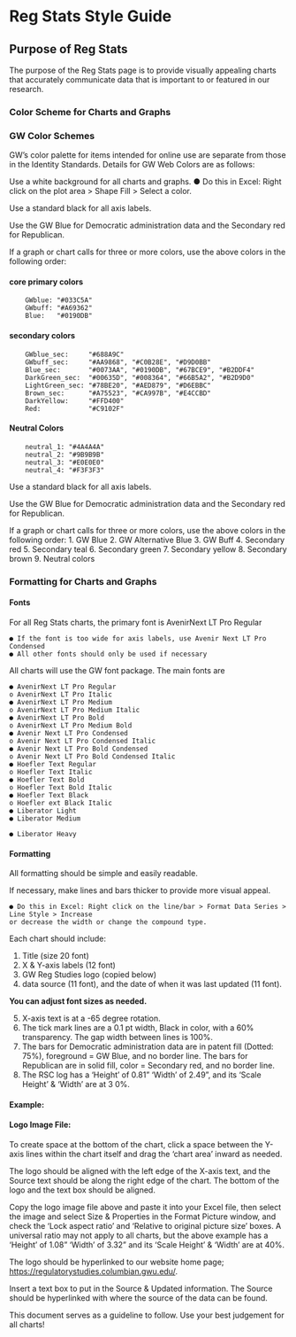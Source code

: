 # Reg Stats Style Guide

## Purpose of Reg Stats

The purpose of the Reg Stats page is to provide visually appealing charts that accurately communicate data that is important to or featured in our research.

### Color Scheme for Charts and Graphs

### GW Color Schemes

GW's color palette for items intended for online use are separate from those in the Identity Standards. Details for GW Web Colors are as follows:

Use a white background for all charts and graphs. ● Do this in Excel: Right click on the plot area \> Shape Fill \> Select a color.

Use a standard black for all axis labels.

Use the GW Blue for Democratic administration data and the Secondary red for Republican.

If a graph or chart calls for three or more colors, use the above colors in the following order:

#### core primary colors

```comment
    GWblue: "#033C5A"
    GWbuff: "#A69362"
    Blue:   "#0190DB"
```

#### secondary colors

```comment
    GWblue_sec:     "#688A9C" 
    GWbuff_sec:     "#AA9868", "#C0B28E", "#D9D0BB"
    Blue_sec:       "#0073AA", "#0190DB", "#67BCE9", "#B2DDF4"
    DarkGreen_sec:  "#00635D", "#008364", "#66B5A2", "#B2D9D0"
    LightGreen_sec: "#78BE20", "#AED879", "#D6EBBC"
    Brown_sec:      "#A75523", "#CA997B", "#E4CCBD"
    DarkYellow:     "#FFD400"
    Red:            "#C9102F"
```

#### Neutral Colors

```comment
    neutral_1: "#4A4A4A"
    neutral_2: "#9B9B9B"
    neutral_3: "#E0E0E0"
    neutral_4: "#F3F3F3"
```

Use a standard black for all axis labels.

Use the GW Blue for Democratic administration data and the Secondary red for Republican.

If a graph or chart calls for three or more colors, use the above colors in the following order: 1. GW Blue 2. GW Alternative Blue 3. GW Buff 4. Secondary red 5. Secondary teal 6. Secondary green 7. Secondary yellow 8. Secondary brown 9. Neutral colors

### Formatting for Charts and Graphs

#### Fonts

For all Reg Stats charts, the primary font is AvenirNext LT Pro Regular

```         
● If the font is too wide for axis labels, use Avenir Next LT Pro Condensed
● All other fonts should only be used if necessary
```

All charts will use the GW font package. The main fonts are

```         
● AvenirNext LT Pro Regular
o AvenirNext LT Pro Italic
● AvenirNext LT Pro Medium
o AvenirNext LT Pro Medium Italic
● AvenirNext LT Pro Bold
o AvenirNext LT Pro Medium Bold
● Avenir Next LT Pro Condensed
o Avenir Next LT Pro Condensed Italic
● Avenir Next LT Pro Bold Condensed
o Avenir Next LT Pro Bold Condensed Italic
● Hoefler Text Regular
o Hoefler Text Italic
● Hoefler Text Bold
o Hoefler Text Bold Italic
● Hoefler Text Black
o Hoefler ext Black Italic
● Liberator Light
● Liberator Medium
```

```         
● Liberator Heavy
```

#### Formatting

All formatting should be simple and easily readable.

If necessary, make lines and bars thicker to provide more visual appeal.

```         
● Do this in Excel: Right click on the line/bar > Format Data Series > Line Style > Increase
or decrease the width or change the compound type.
```

Each chart should include:

1.  Title (size 20 font)
2.  X & Y-axis labels (12 font)
3.  GW Reg Studies logo (copied below)
4.  data source (11 font), and the date of when it was last updated (11 font).

**You can adjust font sizes as needed.**

5.  X-axis text is at a -65 degree rotation.
6.  The tick mark lines are a 0.1 pt width, Black in color, with a 60% transparency. The gap width between lines is 100%.
7.  The bars for Democratic administration data are in patent fill (Dotted: 75%), foreground = GW Blue, and no border line. The bars for Republican are in solid fill, color = Secondary red, and no border line.
8.  The RSC log has a 'Height' of 0.81" 'Width' of 2.49", and its 'Scale Height' & 'Width' are at 3 0%.

#### Example:

#### Logo Image File:

To create space at the bottom of the chart, click a space between the Y-axis lines within the chart itself and drag the 'chart area' inward as needed.

The logo should be aligned with the left edge of the X-axis text, and the Source text should be along the right edge of the chart. The bottom of the logo and the text box should be aligned.

Copy the logo image file above and paste it into your Excel file, then select the image and select Size & Properties in the Format Picture window, and check the 'Lock aspect ratio' and 'Relative to original picture size' boxes. A universal ratio may not apply to all charts, but the above example has a 'Height' of 1.08" 'Width' of 3.32" and its 'Scale Height' & 'Width' are at 40%.

The logo should be hyperlinked to our website home page; <https://regulatorystudies.columbian.gwu.edu/>.

Insert a text box to put in the Source & Updated information. The Source should be hyperlinked with where the source of the data can be found.

This document serves as a guideline to follow. Use your best judgement for all charts!
